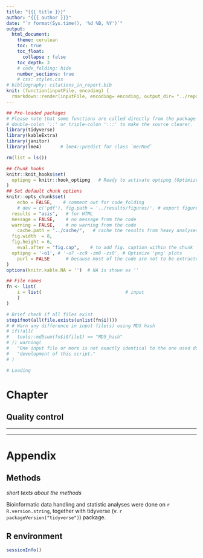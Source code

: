 ```yaml
---
title: "{{{ title }}}"
author: "{{{ author }}}"
date: "`r format(Sys.time(), '%d %B, %Y')`"
output:
  html_document:
    theme: cerulean
    toc: true
    toc_float: 
      collapse : false
    toc_depth: 3
    # code_folding: hide
    number_sections: true
    # css: styles.css
# bibliography: citations_in_report.bib
knit: (function(inputFile, encoding) {
  rmarkdown::render(inputFile, encoding= encoding, output_dir= "../reports") })
---
```


```r
## Pre-loaded packages
# Please note that some functions are called directly from the package using
# double-colon '::' or triple-colon ':::' to make the source clearer.
library(tidyverse)
library(kableExtra)
library(janitor)
library(lme4)       # lme4::predict for class `merMod`

rm(list = ls())

## Chunk hooks
knitr::knit_hooks$set(
  optipng = knitr::hook_optipng   # Ready to activate optipng (Optimize PNG)
)
## Set default chunk options
knitr::opts_chunk$set(
	echo = FALSE,    # comment out for code_folding
	# dev = c('pdf'), fig.path = '../results/figures/', # export figures to pdf files
  results = "asis",   # for HTML
  message = FALSE,    # no message from the code
  warning = FALSE,    # no warning from the code
	cache.path = "../cache/",   # cache the results from heavy analyses
  fig.width  = 8,
  fig.height = 6,
	eval.after = "fig.cap",    # to add fig. caption within the chunk
  optipng = '-o1', # '-o7 -zc9 -zm8 -zs0', # Optimize 'png' plots
	purl = FALSE      # because most of the code are not to be extracted
)
options(knitr.kable.NA = '')  # NA is shown as ''
```

```r
## File names
fn <- list(
	i = list(                               # input
	)
)

# Brief check if all files exist
stopifnot(all(file.exists(unlist(fn$i))))
# # Warn any difference in input file(s) using MD5 hash
# if(!all(
#   tools::md5sum(fn$i$file1) == "MD5_hash"
# )) warning(
#   "One input file or more is not exactly identical to the one used during ",
#   "development of this script."
# )

# Loading

```

#  Chapter

##  Quality control


----------------------------



----------------------------

#  Appendix

## Methods

_short texts about the methods_

Bioinformatic data handling and statistic analyses were done on `r R.version.string`, 
together with tidyverse (v. `r packageVersion("tidyverse")`) package.

##  R environment

```r
sessionInfo()
```
